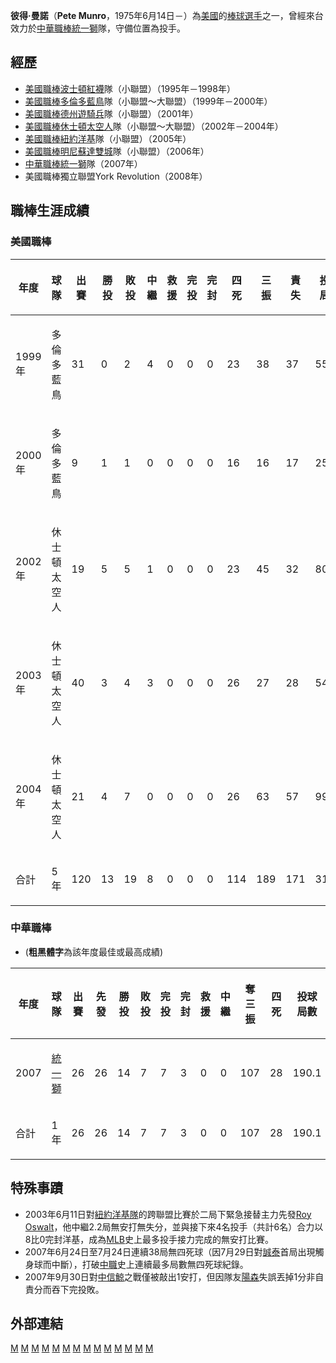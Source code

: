 {{Infobox CPBL player|
name=彼得|
image=|
width=150|
position=投手|
team=|
number=|
bats=右|
throws=右|
debutdate=4月14日|
debutyear=2007年|
debutteam=統一獅|
statyear=2007年|
stat1label=勝投－敗投|
stat1value=14—7|
stat2label=三振－四死|
stat2value=107－28|
stat3label=防禦率|
stat3value=2.03|
|teams=<nowiki></nowiki>
*[[統一獅|統一獅]] （2007年）
|awards=<nowiki></nowiki>
*中華職棒年度總冠軍：2007
*[[中華職棒防禦率王|中華職棒防禦率王]]：2007
*[[中華職棒金手套獎|中華職棒金手套獎]]（投手）：2007
*[[中華職棒單月MVP|中華職棒單月MVP]]：2007/07
*[[中華職棒明星賽|中華職棒明星賽]]：2007
|birth_date={{birth_date_and_age|1975|6|14|mf=y}}|birth_place={{USA}}[[紐約|紐約]]}}
'''彼得·曼諾'''（'''Pete Munro'''，1975年6月14日－）為[[美國|美國]]的[[棒球|棒球]][[运动员|選手]]之一，曾經來台效力於[[中華職棒|中華職棒]][[統一獅|統一獅]]隊，守備位置為投手。

==經歷==
*[[美國職棒|美國職棒]][[波士頓紅襪|波士頓紅襪]]隊（小聯盟）（1995年－1998年） 
*[[美國職棒|美國職棒]][[多倫多藍鳥|多倫多藍鳥]]隊（小聯盟～大聯盟）（1999年－2000年） 
*[[美國職棒|美國職棒]][[德州遊騎兵|德州遊騎兵]]隊（小聯盟）（2001年） 
*[[美國職棒|美國職棒]][[休士頓太空人|休士頓太空人]]隊（小聯盟～大聯盟）（2002年－2004年） 
*[[美國職棒|美國職棒]][[紐約洋基|紐約洋基]]隊（小聯盟）（2005年） 
*[[美國職棒|美國職棒]][[明尼蘇達雙城|明尼蘇達雙城]]隊（小聯盟）（2006年）
*[[中華職棒|中華職棒]][[統一獅|統一獅]]隊（2007年）
*美國職棒獨立聯盟York Revolution（2008年）

==職棒生涯成績==

=== 美國職棒 ===
{| border="1" width="800PX"
|- align="center"
!年度||球隊||出賽||勝投||敗投||中繼||救援||完投||完封||四死||三振||責失||投球局數||防禦率
|- align="center"
|1999年||多倫多藍鳥||31||0||2||4||0||0||0||23||38||37||55.1||6.02
|- align="center"
|2000年||多倫多藍鳥||9||1||1||0||0||0||0||16||16||17||25.2||5.96
|- align="center"
|2002年||休士頓太空人||19||5||5||1||0||0||0||23||45||32||80.2||3.57
|- align="center"
|2003年||休士頓太空人||40||3||4||3||0||0||0||26||27||28||54.0||4.67
|- align="center"
|2004年||休士頓太空人||21||4||7||0||0||0||0||26||63||57||99.2||5.15
|- align="center" style="color:white; background-color:#041e42"
!合計||5年||120||13||19||8||0||0||0||114||189||171||315.1||4.88
|}
===中華職棒===
*('''粗黑體字'''為該年度最佳或最高成績)
{|border=1 width="800px"
!年度||球隊||出賽||先發||勝投||敗投||完投||完封||救援||中繼||奪三振||四死||投球局數||責失||防禦率
|- align="center"
|2007||[[統一獅|統一獅]]||26||26||14||7||7||3||0||0||107||28||190.1||43||'''2.03'''
|- align=middle style="color:black; background-color:green"
|合計||1年||26||26||14||7||7||3||0||0||107||28||190.1||43||2.03
|}

== 特殊事蹟 ==

* 2003年6月11日對[[紐約洋基|紐約洋基隊]]的跨聯盟比賽於二局下緊急接替主力先發[[洛伊·奧斯華|Roy Oswalt]]，他中繼2.2局無安打無失分，並與接下來4名投手（共計6名）合力以8比0完封洋基，成為[[美國職業棒球大聯盟|MLB]]史上最多投手接力完成的無安打比賽。
* 2007年6月24日至7月24日連續38局無四死球（因7月29日對[[誠泰COBRAS|誠泰]]首局出現觸身球而中斷），打破[[中華職業棒球大聯盟|中職]]史上連續最多局數無四死球紀錄。
* 2007年9月30日對[[中信鯨|中信鯨]]之戰僅被敲出1安打，但因隊友[[陽森|陽森]]失誤丟掉1分非自責分而吞下完投敗。

==外部連結==
{{台灣棒球維基館}}{{中華職棒球員資料|name=彼得|id=L0H9}}
{{start box}}
{{s-before|[[林恩宇|林恩宇]]}}
{{s-title|[[中華職棒防禦率王|中華職棒防禦率王]]|2007年}}
{{s-after|[[廖于誠|廖于誠]]}}
{{s-before|[[潘威倫|潘威倫]]}}
{{s-title|[[中華職棒金手套獎|中華職棒金手套獎（投手）]]|2007年}}
{{s-after|[[小林亮寬|小林亮寬]]}}
{{end box}}
{{統一獅2007年中華職棒總冠軍}}
[[Category:1975年出生|M]]
[[Category:在世人物|M]]
[[Category:美國棒球選手|M]]
[[Category:中華職棒外籍球員|M]]
[[Category:波士頓紅襪隊球員|M]]
[[Category:多倫多藍鳥隊球員|M]]
[[Category:德州遊騎兵隊球員|M]]
[[Category:休士頓太空人隊球員|M]]
[[Category:紐約洋基隊球員|M]]
[[Category:明尼蘇達雙城隊球員|M]]
[[Category:統一7-ELEVEn獅隊球員|M]]
[[Category:中華職棒防禦率王得主|M]]
[[Category:羅徹斯特紅翼隊球員|M]]
[[Category:美國旅台棒球運動員|M]]